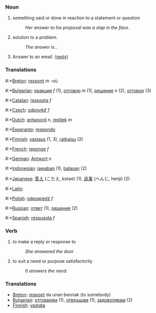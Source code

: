 === Noun ===

# something said or done in reaction to a statement or question
#:''Her answer to his proposal was a slap in the face''.
# solution to a problem.
#:''The answer is...''
# Answer to an email. ([[reply]])

===Translations===
#:*[[Breton]]: [[respont]] ''m'' -où
#:*[[Bulgarian]]: [[реакция]] ''f'' (1), [[отговор]] ''m'' (1), [[решение]] ''n'' (2), [[отговор]] (3)
#:*[[Catalan]]: [[resposta]] ''f''
#:*[[Czech]]: [[odpověď]] ''f''
#:*[[Dutch]]: [[antwoord]] ''n'', [[repliek]] ''m''
#:*[[Esperanto]]: [[respondo]]
#:*[[Finnish]]: [[vastaus]] (1, 3), [[ratkaisu]] (2)
#:*[[French]]: [[reponse]] ''f''
#:*[[German]]: [[Antwort]] ''n''
#:*[[Indonesian]]: [[jawab]]an (1), [[balas]]an (2)
#:*[[Japanese]]: [[答え]] (こたえ, kotae) (1), [[返事]] (へんじ, henji) (2)
#:*[[Latin]]: [[]]
#:*[[Polish]]: [[odpowiedź]] ''f''
#:*[[Russian]]: [[ответ]] (1), [[решение]] (2)
#:*[[Spanish]]: [[respuesta]] ''f''

=== Verb ===
#to make a reply or response to
#:''She answered the door''
#to suit a need or purpose satisfactorily
#:''It answers the need''.

===Translations===
*[[Breton]]: [[respont]] da unan bennak (to somebody)
*[[Bulgarian]]: [[отговарям]] (1), [[отвръщам]] (1), [[задоволявам]] (2)
*[[Finnish]]: [[vastata]]